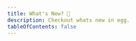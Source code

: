 ```yaml
---
title: What's New? 👀
description: Checkout whats new in egg. 
tableOfContents: false
---
```



<AcceptCookies />

<WhatsNewPageHeader />

<div class="sm:flex grid gap-4">
  <GradientContainer
    color="blue"
  >
    <TitleAndDescriptionCard
      title="Tutorial"
      description="New here? Learn how to nagivate in Egg!"
      align="start"
      profile="📘"
      linkButtons={[{
        name:"Start",
        href:"/docs/tutorial",
        variant:"primary",
        icon:"rocket",
        theme:"blue" 
      }]}
      parentClasses="p-4 !text-white"
    />
  </GradientContainer>
  <GradientContainer
    color="green"
    classes="!m-0"
  >
    <TitleAndDescriptionCard
      title="Ann."
      description="Read anouncements from team."
      align="start"
      profile="🔊"
      linkButtons={[{
        name:"Inform Me",
        href:"/anouncements",
        variant:"primary",
        icon:"approve-check-circle",
        theme:"green"
      }]}
      parentClasses="p-4 !text-white"
    />
  </GradientContainer>
</div>
